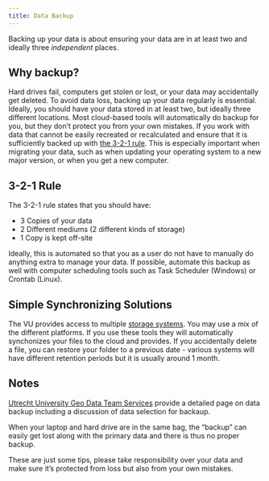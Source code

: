 ```yaml
---
title: Data Backup
---
```


Backing up your data is about ensuring your data are in at least two and ideally three *independent* places.

## Why backup?

Hard drives fail, computers get stolen or lost, or your data may accidentally get deleted. To avoid data loss, backing up your data regularly is essential. Ideally, you should have your data stored in at least two, but ideally three different locations. Most cloud-based tools will automatically do backup for you, but they don't protect you from your own mistakes. If you work with data that cannot be easily recreated or recalculated and ensure that it is sufficiently backed up with [the 3-2-1 rule](#3-2-1-rule). This is especially important when migrating your data, such as when updating your operating system to a new major version, or when you get a new computer.

## 3-2-1 Rule

The 3-2-1 rule states that you should have:

* 3 Copies of your data
* 2 Different mediums (2 different kinds of storage)
* 1 Copy is kept off-site

Ideally, this is automated so that you as a user do not have to manually do anything extra to manage your data. If possible, automate this backup as well with computer scheduling tools such as Task Scheduler (Windows) or Crontab (Linux).

## Simple Synchronizing Solutions

The VU provides access to multiple [storage systems](../topics/data-storage). You may use a mix of the different platforms.
If you use these tools they will automatically synchonizes your files to the cloud and provides.
If you accidentally delete a file, you can restore your folder to a previous date - various systems will have different retention periods but it is usually around 1 month.

## Notes

[Utrecht University Geo Data Team Services](https://geo-data-support.sites.uu.nl/data-management/data-backup/) provide a detailed page on data backup including a discussion of data selection for backaup.

When your laptop and hard drive are in the same bag, the "backup" can easily get lost along with the primary data and there is thus no proper backup.

These are just some tips, please take responsibility over your data and make sure it's protected from loss but also from your own mistakes.
